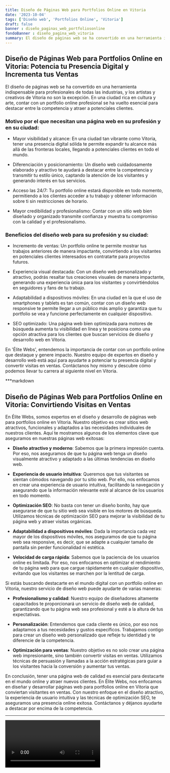 ```yaml
---
title: Diseño de Páginas Web para Portfolios Online en Vitoria
date: '2023-10-04'
tags: ['Diseño web', 'Portfolios Online', 'Vitoria']
draft: false
banner : diseño_paginas_web_portfoliosonline
fondoBanner : diseño_pagina_web_vitoria
summary: El diseño de páginas web se ha convertido en una herramienta indispensable para profesionales de todas las industrias, y los artistas y creativos de Vitoria no son la excepción. En una ciudad rica en cultura y arte, contar con un portfolio online profesional se ha vuelto esencial para destacar entre la competencia y atraer a potenciales clientes.
---
```


## Diseño de Páginas Web para Portfolios Online en Vitoria: Potencia tu Presencia Digital y Incrementa tus Ventas

El diseño de páginas web se ha convertido en una herramienta indispensable para profesionales de todas las industrias, y los artistas y creativos de Vitoria no son la excepción. En una ciudad rica en cultura y arte, contar con un portfolio online profesional se ha vuelto esencial para destacar entre la competencia y atraer a potenciales clientes.

### Motivo por el que necesitan una página web en su profesión y en su ciudad:

- Mayor visibilidad y alcance: En una ciudad tan vibrante como Vitoria, tener una presencia digital sólida te permite expandir tu alcance más allá de las fronteras locales, llegando a potenciales clientes en todo el mundo.

- Diferenciación y posicionamiento: Un diseño web cuidadosamente elaborado y atractivo te ayudará a destacar entre la competencia y transmitir tu estilo único, captando la atención de los visitantes y generando interés en tus servicios.

- Acceso las 24/7: Tu portfolio online estará disponible en todo momento, permitiendo a los clientes acceder a tu trabajo y obtener información sobre ti sin restricciones de horario.

- Mayor credibilidad y profesionalismo: Contar con un sitio web bien diseñado y organizado transmite confianza y muestra tu compromiso con la calidad y el profesionalismo.

### Beneficios del diseño web para su profesión y su ciudad:

- Incremento de ventas: Un portfolio online te permite mostrar tus trabajos anteriores de manera impactante, convirtiendo a los visitantes en potenciales clientes interesados en contratarte para proyectos futuros.

- Experiencia visual destacada: Con un diseño web personalizado y atractivo, podrás resaltar tus creaciones visuales de manera impactante, generando una experiencia única para los visitantes y convirtiéndolos en seguidores y fans de tu trabajo.

- Adaptabilidad a dispositivos móviles: En una ciudad en la que el uso de smartphones y tablets es tan común, contar con un diseño web responsive te permite llegar a un público más amplio y garantiza que tu portfolio se vea y funcione perfectamente en cualquier dispositivo.

- SEO optimizado: Una página web bien optimizada para motores de búsqueda aumenta tu visibilidad en línea y te posiciona como una opción atractiva para los clientes que buscan servicios de diseño y desarrollo web en Vitoria.

En 'Élite Webs', entendemos la importancia de contar con un portfolio online que destaque y genere impacto. Nuestro equipo de expertos en diseño y desarrollo web está aquí para ayudarte a potenciar tu presencia digital y convertir visitas en ventas. Contáctanos hoy mismo y descubre cómo podemos llevar tu carrera al siguiente nivel en Vitoria.

<GifSeo />

<Cta />

***markdown

## Diseño de Páginas Web para Portfolios Online en Vitoria: Convirtiendo Visitas en Ventas

En Élite Webs, somos expertos en el diseño y desarrollo de páginas web para portfolios online en Vitoria. Nuestro objetivo es crear sitios web atractivos, funcionales y adaptados a las necesidades individuales de nuestros clientes. Aquí te mostramos algunos de los elementos clave que aseguramos en nuestras páginas web exitosas:

- **Diseño atractivo y moderno**: Sabemos que la primera impresión cuenta. Por eso, nos aseguramos de que tu página web tenga un diseño visualmente atractivo y adaptado a las últimas tendencias en diseño web.

- **Experiencia de usuario intuitiva**: Queremos que tus visitantes se sientan cómodos navegando por tu sitio web. Por ello, nos enfocamos en crear una experiencia de usuario intuitiva, facilitando la navegación y asegurando que la información relevante esté al alcance de los usuarios en todo momento.

- **Optimización SEO**: No basta con tener un diseño bonito, hay que asegurarse de que tu sitio web sea visible en los motores de búsqueda. Utilizamos técnicas de optimización SEO para mejorar la visibilidad de tu página web y atraer visitas orgánicas.

- **Adaptabilidad a dispositivos móviles**: Dada la importancia cada vez mayor de los dispositivos móviles, nos aseguramos de que tu página web sea responsive, es decir, que se adapte a cualquier tamaño de pantalla sin perder funcionalidad ni estética.

- **Velocidad de carga rápida**: Sabemos que la paciencia de los usuarios online es limitada. Por eso, nos enfocamos en optimizar el rendimiento de tu página web para que cargue rápidamente en cualquier dispositivo, evitando que los visitantes se marchen por la lentitud de carga.

Si estás buscando destacarte en el mundo digital con un portfolio online en Vitoria, nuestro servicio de diseño web puede ayudarte de varias maneras:

- **Profesionalismo y calidad**: Nuestro equipo de diseñadores altamente capacitados te proporcionará un servicio de diseño web de calidad, garantizando que tu página web sea profesional y esté a la altura de tus expectativas.

- **Personalización**: Entendemos que cada cliente es único, por eso nos adaptamos a tus necesidades y gustos específicos. Trabajamos contigo para crear un diseño web personalizado que refleje tu identidad y te diferencie de la competencia.

- **Optimización para ventas**: Nuestro objetivo es no solo crear una página web impresionante, sino también convertir visitas en ventas. Utilizamos técnicas de persuasión y llamadas a la acción estratégicas para guiar a los visitantes hacia la conversión y aumentar tus ventas.

En conclusión, tener una página web de calidad es esencial para destacarte en el mundo online y atraer nuevos clientes. En Élite Webs, nos enfocamos en diseñar y desarrollar páginas web para portfolios online en Vitoria que conviertan visitantes en ventas. Con nuestro enfoque en el diseño atractivo, la experiencia de usuario intuitiva y las técnicas de optimización SEO, te aseguramos una presencia online exitosa. Contáctanos y déjanos ayudarte a destacar por encima de la competencia.

***


<Video />

<CtaBot job='Portfolios Online' city='Vitoria'/>

<Gmaps query='Vitoria+españa+maps' />